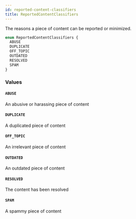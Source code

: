 ```yaml
---
id: reported-content-classifiers
title: ReportedContentClassifiers
---
```


The reasons a piece of content can be reported or minimized.

```graphql
enum ReportedContentClassifiers {
  ABUSE
  DUPLICATE
  OFF_TOPIC
  OUTDATED
  RESOLVED
  SPAM
}
```

### Values

#### `ABUSE`

An abusive or harassing piece of content

#### `DUPLICATE`

A duplicated piece of content

#### `OFF_TOPIC`

An irrelevant piece of content

#### `OUTDATED`

An outdated piece of content

#### `RESOLVED`

The content has been resolved

#### `SPAM`

A spammy piece of content
